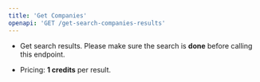 ```yaml
---
title: 'Get Companies'
openapi: 'GET /get-search-companies-results'
---
```


- Get search results. Please make sure the search is **done** before calling this endpoint.

- Pricing: **1 credits** per result.